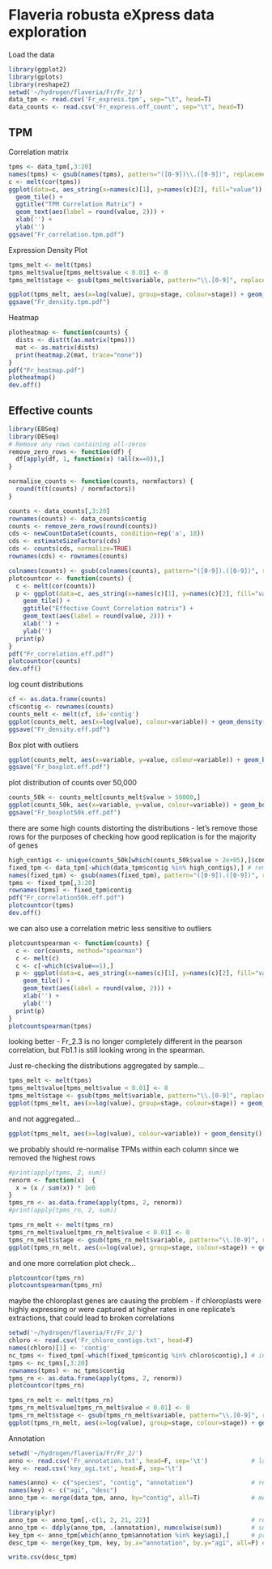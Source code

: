 Flaveria robusta eXpress data exploration
========================================================

Load the data

```r
library(ggplot2)
library(gplots)
library(reshape2)
setwd('~/hydrogen/flaveria/Fr/Fr_2/')
data_tpm <- read.csv('Fr_express.tpm', sep="\t", head=T)
data_counts <- read.csv('Fr_express.eff_count', sep="\t", head=T)
```

## TPM

Correlation matrix

```r
tpms <- data_tpm[,3:20]
names(tpms) <- gsub(names(tpms), pattern="([0-9])\\.([0-9])", replacement="\\2.\\1")
c <- melt(cor(tpms))
ggplot(data=c, aes_string(x=names(c)[1], y=names(c)[2], fill="value")) +
  geom_tile() +
  ggtitle("TPM Correlation Matrix") +
  geom_text(aes(label = round(value, 2))) +
  xlab('') +
  ylab('')
ggsave("Fr_correlation.tpm.pdf")

```

Expression Density Plot

```r
tpms_melt <- melt(tpms)
tpms_melt$value[tpms_melt$value < 0.01] <- 0
tpms_melt$stage <- gsub(tpms_melt$variable, pattern="\\.[0-9]", replacement="")

ggplot(tpms_melt, aes(x=log(value), group=stage, colour=stage)) + geom_density()
ggsave("Fr_density.tpm.pdf")
```

Heatmap

```r
plotheatmap <- function(counts) {
  dists <- dist(t(as.matrix(tpms)))
  mat <- as.matrix(dists)
  print(heatmap.2(mat, trace="none"))
}
pdf("Fr_heatmap.pdf")
plotheatmap()
dev.off()
```

## Effective counts

```r
library(EBSeq)
library(DESeq)
# Remove any rows containing all-zeros
remove_zero_rows <- function(df) {
  df[apply(df, 1, function(x) !all(x==0)),]
}

normalise_counts <- function(counts, normfactors) {
  round(t(t(counts) / normfactors))
}

counts <- data_counts[,3:20]
rownames(counts) <- data_counts$contig
counts <- remove_zero_rows(round(counts))
cds <- newCountDataSet(counts, condition=rep('a', 18))
cds <- estimateSizeFactors(cds)
cds <- counts(cds, normalize=TRUE)
rownames(cds) <- rownames(counts)

colnames(counts) <- gsub(colnames(counts), pattern="([0-9]).([0-9])", replacement="\\2.\\1")
plotcountcor <- function(counts) {
  c <- melt(cor(counts))
  p <- ggplot(data=c, aes_string(x=names(c)[1], y=names(c)[2], fill="value")) +
    geom_tile() +
    ggtitle("Effective Count Correlation matrix") +
    geom_text(aes(label = round(value, 2))) +
    xlab('') +
    ylab('')
  print(p)
}
pdf("Fr_correlation.eff.pdf")
plotcountcor(counts)
dev.off()
```

log count distributions

```r
cf <- as.data.frame(counts)
cf$contig <- rownames(counts)
counts_melt <- melt(cf, id='contig')
ggplot(counts_melt, aes(x=log(value), colour=variable)) + geom_density()
ggsave("Fr_density.eff.pdf")
```

Box plot with outliers
```r
ggplot(counts_melt, aes(x=variable, y=value, colour=variable)) + geom_boxplot()
ggsave("Fr_boxplot.eff.pdf")
```

plot distribution of counts over 50,000
```r
counts_50k <- counts_melt[counts_melt$value > 50000,]
ggplot(counts_50k, aes(x=variable, y=value, colour=variable)) + geom_boxplot()
ggsave("Fr_boxplot50k.eff.pdf")
```

there are some high counts distorting the distributions - let's remove those rows for the purposes of checking how good replication is for the majority of genes
```r
high_contigs <- unique(counts_50k[which(counts_50k$value > 2e+05),]$contig)
fixed_tpm <- data_tpm[-which(data_tpm$contig %in% high_contigs),] # remove highly expressed contigs
names(fixed_tpm) <- gsub(names(fixed_tpm), pattern="([0-9]).([0-9])", replacement="\\2.\\1")
tpms <- fixed_tpm[,3:20]
rownames(tpms) <- fixed_tpm$contig
pdf("Fr_correlation50k.eff.pdf")
plotcountcor(tpms)
dev.off()
```

we can also use a correlation metric less sensitive to outliers
```r

plotcountspearman <- function(counts) {
  c <- cor(counts, method="spearman")
  c <- melt(c)
  c <- c[-which(c$value==1),]
  p <- ggplot(data=c, aes_string(x=names(c)[1], y=names(c)[2], fill="value")) +
    geom_tile() +
    geom_text(aes(label = round(value, 2))) +
    xlab('') +
    ylab('')
  print(p)
}
plotcountspearman(tpms)
```

looking better - Fr_2.3 is no longer completely different in the pearson correlation, but Fb1.1 is still looking wrong in the spearman.

Just re-checking the distributions aggregated by sample...
```r
tpms_melt <- melt(tpms)
tpms_melt$value[tpms_melt$value < 0.01] <- 0
tpms_melt$stage <- gsub(tpms_melt$variable, pattern="\\.[0-9]", replacement="")
ggplot(tpms_melt, aes(x=log(value), group=stage, colour=stage)) + geom_density()
```

and not aggregated...
```r
ggplot(tpms_melt, aes(x=log(value), colour=variable)) + geom_density() 
```

we probably should re-normalise TPMs within each column since we removed the highest rows
```r
#print(apply(tpms, 2, sum))
renorm <- function(x)  {
  x = (x / sum(x)) * 1e6
}
tpms_rn <- as.data.frame(apply(tpms, 2, renorm))
#print(apply(tpms_rn, 2, sum))

tpms_rn_melt <- melt(tpms_rn)
tpms_rn_melt$value[tpms_rn_melt$value < 0.01] <- 0
tpms_rn_melt$stage <- gsub(tpms_rn_melt$variable, pattern="\\.[0-9]", replacement="")
ggplot(tpms_rn_melt, aes(x=log(value), group=stage, colour=stage)) + geom_density()
```

and one more correlation plot check...
```r
plotcountcor(tpms_rn)
plotcountspearman(tpms_rn)
```

maybe the chloroplast genes are causing the problem - if chloroplasts were highly expressing or were captured at higher rates in one replicate's extractions, that could lead to broken correlations
```r
setwd('~/hydrogen/flaveria/Fr/Fr_2/')
chloro <- read.csv('Fr_chloro_contigs.txt', head=F)
names(chloro)[1] <- 'contig'
nc_tpms <- fixed_tpm[-which(fixed_tpm$contig %in% chloro$contig),] # intersect
tpms <- nc_tpms[,3:20]
rownames(tpms) <- nc_tpms$contig
tpms_rn <- as.data.frame(apply(tpms, 2, renorm))
plotcountcor(tpms_rn)

tpms_rn_melt <- melt(tpms_rn)
tpms_rn_melt$value[tpms_rn_melt$value < 0.01] <- 0
tpms_rn_melt$stage <- gsub(tpms_rn_melt$variable, pattern="\\.[0-9]", replacement="")
ggplot(tpms_rn_melt, aes(x=log(value), group=stage, colour=stage)) + geom_density()
```

Annotation
```r
setwd('~/hydrogen/flaveria/Fr/Fr_2/')
anno <- read.csv('Fr_annotation.txt', head=F, sep='\t')            # load annotation (species, contig, agi)
key <- read.csv('key_agi.txt', head=F, sep='\t')

names(anno) <- c("species", "contig", "annotation")                # rename column headers
names(key) <- c("agi", "desc")
anno_tpm <- merge(data_tpm, anno, by="contig", all=T)              # merge count data and annotation

library(plyr)
anno_tpm <- anno_tpm[,-c(1, 2, 21, 22)]                            # remove extraneous columns
anno_tpm <- ddply(anno_tpm, .(annotation), numcolwise(sum))        # sum columns, grouping by annotation
key_tpm <- anno_tpm[which(anno_tpm$annotation %in% key$agi),]      # print expression tpms for PIN1
desc_tpm <- merge(key_tpm, key, by.x="annotation", by.y="agi", all=F) # add gene description

write.csv(desc_tpm)
```
